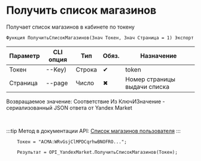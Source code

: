 ﻿---
sidebar_position: 1
description: Получить список магазинов и другие функции для работы с Yandex Market в Открытом пакете интеграций - бесплатной open-source библиотеке интеграций для 1С:Предприятие 8, OneScript и CLI
keywords: [1C, 1С, 1С:Предприятие, 1С:Предприятие 8.3, API, Интеграция, Сервисы, Обмен, OneScript, CLI, Yandex Market]
---


# Получить список магазинов
 Получает список магазинов в кабинете по токену



`Функция ПолучитьСписокМагазинов(Знач Токен, Знач Страница = 1) Экспорт`

  | Параметр | CLI опция | Тип | Обяз. | Назначение |
  |-|-|-|-|-|
  | Токен | --Key) | Строка | &#x2714; | token |
  | Страница | --page | Число | &#x2716; | Номер страницы выдачи списка |

  
  Возвращаемое значение:   Соответствие Из КлючИЗначение - сериализованный JSON ответа от Yandex Market

<br/>

:::tip
Метод в документации API: [Список магазинов пользователя](https://yandex.ru/dev/market/partner-api/doc/ru/reference/campaigns/getCampaigns)
:::
<br/>


```bsl title="Пример использования для 1С:Предприятие/OneScript"
    Токен = "ACMA:WRvGsjClMPDCqrhwBNOFRO...";

    Результат = OPI_YandexMarket.ПолучитьСписокМагазинов(Токен);
```
    




